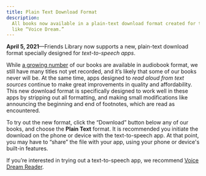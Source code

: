 ```yaml
---
title: Plain Text Download Format
description:
  All books now available in a plain-text download format created for text-to-speech apps
  like “Voice Dream.”
---
```


<Lead>
  <strong>April 5, 2021</strong>&mdash;Friends Library now supports a new, plain-text
  download format specially designed for <em>text-to-speech apps</em>.
</Lead>

While [a growing number](/audiobooks) of our books are available in audiobook format, we
still have many titles not yet recorded, and it’s likely that some of our books never will
be. At the same time, apps designed to _read aloud from text sources_ continue to make
great improvements in quality and affordability. This new download format is specifically
designed to work well in these apps by stripping out all formatting, and making small
modifications like announcing the beginning and end of footnotes, which are read as
encountered.

To try out the new format, click the “Download” button below any of our books, and choose
the **Plain Text** format. It is recommended you initiate the download on the phone or
device with the text-to-speech app. At that point, you may have to “share” the file with
your app, using your phone or device's built-in features.

If you’re interested in trying out a text-to-speech app, we recommend
[Voice Dream Reader](https://www.voicedream.com/reader/).
